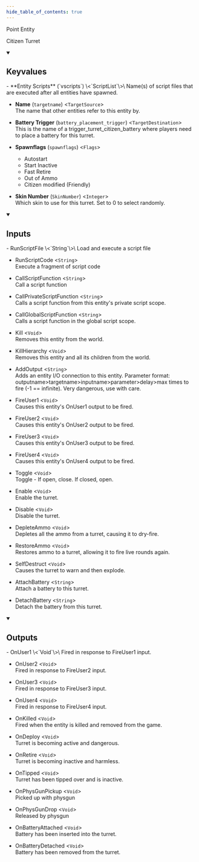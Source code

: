 ```yaml
---
hide_table_of_contents: true
---
```


<!---
!!!!!!
THIS PAGE IS AUTOGENERATED FROM GAME FGD DEFINITIONS!
DO NOT EDIT MANUALLY!
!!!!!!

In order to make edits, you can make an annotation file in /fgd_dump_overrides
-->


Point Entity

Citizen Turret

<details open>
<summary><h2>Keyvalues</h2></summary>
- **Entity Scripts** (`vscripts`) \<`ScriptList`\>\
Name(s) of script files that are executed after all entities have spawned.

- **Name** (`targetname`) \<`TargetSource`\>\
The name that other entities refer to this entity by.

- **Battery Trigger** (`battery_placement_trigger`) \<`TargetDestination`\>\
This is the name of a trigger_turret_citizen_battery where players need to place a battery for this turret.

- **Spawnflags** (`spawnflags`) \<`Flags`\>
  - Autostart 
  - Start Inactive 
  - Fast Retire 
  - Out of Ammo 
  - Citizen modified (Friendly) 


- **Skin Number** (`SkinNumber`) \<`Integer`\>\
Which skin to use for this turret. Set to 0 to select randomly.


 </details>
<details open>
<summary><h2>Inputs</h2></summary>
- RunScriptFile \<`String`\>\
Load and execute a script file

- RunScriptCode \<`String`\>\
Execute a fragment of script code

- CallScriptFunction \<`String`\>\
Call a script function

- CallPrivateScriptFunction \<`String`\>\
Calls a script function from this entity's private script scope.

- CallGlobalScriptFunction \<`String`\>\
Calls a script function in the global script scope.

- Kill \<`Void`\>\
Removes this entity from the world.

- KillHierarchy \<`Void`\>\
Removes this entity and all its children from the world.

- AddOutput \<`String`\>\
Adds an entity I/O connection to this entity. Parameter format: outputname&gt;targetname>inputname&gt;parameter&gt;delay&gt;max times to fire (-1 == infinite). Very dangerous, use with care.

- FireUser1 \<`Void`\>\
Causes this entity's OnUser1 output to be fired.

- FireUser2 \<`Void`\>\
Causes this entity's OnUser2 output to be fired.

- FireUser3 \<`Void`\>\
Causes this entity's OnUser3 output to be fired.

- FireUser4 \<`Void`\>\
Causes this entity's OnUser4 output to be fired.

- Toggle \<`Void`\>\
Toggle - If open, close. If closed, open.

- Enable \<`Void`\>\
Enable the turret.

- Disable \<`Void`\>\
Disable the turret.

- DepleteAmmo \<`Void`\>\
Depletes all the ammo from a turret, causing it to dry-fire.

- RestoreAmmo \<`Void`\>\
Restores ammo to a turret, allowing it to fire live rounds again.

- SelfDestruct \<`Void`\>\
Causes the turret to warn and then explode.

- AttachBattery \<`String`\>\
Attach a battery to this turret.

- DetachBattery \<`String`\>\
Detach the battery from this turret.


 </details>
<details open>
<summary><h2>Outputs</h2></summary>
- OnUser1 \<`Void`\>\
Fired in response to FireUser1 input.

- OnUser2 \<`Void`\>\
Fired in response to FireUser2 input.

- OnUser3 \<`Void`\>\
Fired in response to FireUser3 input.

- OnUser4 \<`Void`\>\
Fired in response to FireUser4 input.

- OnKilled \<`Void`\>\
Fired when the entity is killed and removed from the game.

- OnDeploy \<`Void`\>\
Turret is becoming active and dangerous.

- OnRetire \<`Void`\>\
Turret is becoming inactive and harmless.

- OnTipped \<`Void`\>\
Turret has been tipped over and is inactive.

- OnPhysGunPickup \<`Void`\>\
Picked up with physgun

- OnPhysGunDrop \<`Void`\>\
Released by physgun

- OnBatteryAttached \<`Void`\>\
Battery has been inserted into the turret.

- OnBatteryDetached \<`Void`\>\
Battery has been removed from the turret.


 </details>